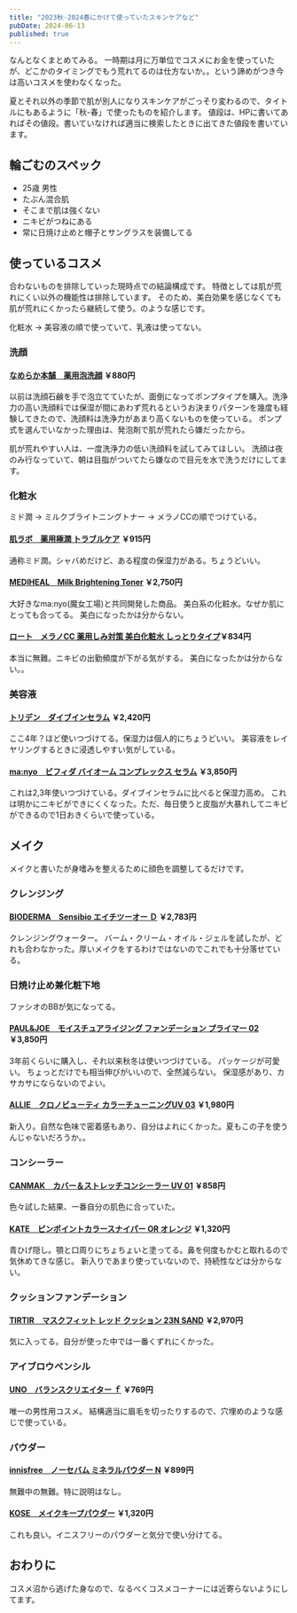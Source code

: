 ```yaml
---
title: "2023秋-2024春にかけて使っていたスキンケアなど"
pubDate: 2024-06-13
published: true
---
```


なんとなくまとめてみる。
一時期は月に万単位でコスメにお金を使っていたが、どこかのタイミングでもう荒れてるのは仕方ないか。。という諦めがつき今は高いコスメを使わなくなった。

夏とそれ以外の季節で肌が別人になりスキンケアがごっそり変わるので、タイトルにもあるように「秋-春」で使ったものを紹介します。
値段は、HPに書いてあればその値段。書いていなければ適当に検索したときに出てきた値段を書いています。

## 輪ごむのスペック

- 25歳 男性
- たぶん混合肌
- そこまで肌は強くない
- ニキビがつねにある
- 常に日焼け止めと帽子とサングラスを装備してる

## 使っているコスメ

合わないものを排除していった現時点での結論構成です。
特徴としては肌が荒れにくい以外の機能性は排除しています。
そのため、美白効果を感じなくても肌が荒れにくかったら継続して使う。のような感じです。

化粧水 -> 美容液の順で使っていて、乳液は使ってない。

### 洗顔

#### [なめらか本舗　薬用泡洗顔](https://noevirgroup.jp/sana/g/g70081/) ￥880円

以前は洗顔石鹸を手で泡立てていたが、面倒になってポンプタイプを購入。洗浄力の高い洗顔料では保湿が間にあわず荒れるというお決まりパターンを幾度も経験してきたので、洗顔料は洗浄力があまり高くないものを使っている。
ポンプ式を選んでいなかった理由は、発泡剤で肌が荒れたら嫌だったから。

肌が荒れやすい人は、一度洗浄力の低い洗顔料を試してみてほしい。
洗顔は夜のみ行なっていて、朝は目脂がついてたら嫌なので目元を水で洗うだけにしてます。

### 化粧水

ミド潤 -> ミルクブライトニングトナー -> メラノCCの順でつけている。

#### [肌ラボ　薬用極潤 トラブルケア](https://jp.rohto.com/hadalabo/promo/yakuyou_gokujyun/) ￥915円

通称ミド潤。シャバめだけど、ある程度の保湿力がある。ちょうどいい。


#### [MEDIHEAL　Milk Brightening Toner](https://mediheal.co.jp/shop/products/8809615058466) ￥2,750円

大好きなma:nyo(魔女工場)と共同開発した商品。
美白系の化粧水。なぜか肌にとっても合ってる。
美白になったかは分からない。

#### [ロート　メラノCC 薬用しみ対策 美白化粧水 しっとりタイプ](https://jp.rohto.com/melanocc/lotion-rich/)￥834円

本当に無難。ニキビの出勤頻度が下がる気がする。
美白になったかは分からない。。

### 美容液

#### [トリデン　ダイブインセラム](https://torriden.jp/product/1) ￥2,420円

ここ4年？ほど使いつづけてる。保湿力は個人的にちょうどいい。
美容液をレイヤリングするときに浸透しやすい気がしている。

#### [ma:nyo　ビフィダ バイオーム コンプレックス セラム](https://manyo-japanese.com/Product/Detail/view/pid/323/cid/132) ￥3,850円

これは2,3年使いつづけている。ダイブインセラムに比べると保湿力高め。
これは明かにニキビができにくくなった。ただ、毎日使うと皮脂が大暴れしてニキビができるので1日おきくらいで使っている。

## メイク

メイクと書いたが身嗜みを整えるために顔色を調整してるだけです。

### クレンジング

#### [BIODERMA　Sensibio エイチツーオー Ｄ](https://www.bioderma.jp/products/sensibio/h2o_250.html) ￥2,783円

クレンジングウォーター。
バーム・クリーム・オイル・ジェルを試したが、どれも合わなかった。厚いメイクをするわけではないのでこれでも十分落せている。

### 日焼け止め兼化粧下地

ファシオのBBが気になってる。

#### [PAUL&JOE　モイスチュアライジング ファンデーション プライマー 02](https://www.paul-joe-beaute.com/products/apaavy) ￥3,850円

3年前くらいに購入し、それ以来秋冬は使いつづけている。
パッケージが可愛い。
ちょっとだけでも相当伸びがいいので、全然減らない。
保湿感があり、カサカサにならないのでよい。

#### [ALLIE　クロノビューティ カラーチューニングUV 03](https://www.kanebo-cosmetics.jp/allie/product/item/item09/) ￥1,980円

新入り。自然な色味で密着感もあり、自分はよれにくかった。夏もこの子を使うんじゃないだろうか。。


### コンシーラー

#### [CANMAK　カバー＆ストレッチコンシーラー UV 01](https://www.canmake.com/item/detail/50) ￥858円

色々試した結果、一番自分の肌色に合っていた。

#### [KATE　ピンポイントカラースナイパー OR オレンジ](https://www.kao-kirei.com/ja/item/kbb/kate/4973167078730/) ￥1,320円

青ひげ隠し。顎と口周りにちょちょいと塗ってる。鼻を何度もかむと取れるので気休めてきな感じ。
新入りであまり使っていないので、持続性などは分からない。

### クッションファンデーション

#### [TIRTIR　マスクフィット レッド クッション 23N SAND](https://tirtir.co.jp/product/mask-fit-best-cushion/143/category/56/display/1/) ￥2,970円

気に入ってる。自分が使った中では一番くずれにくかった。


### アイブロウペンシル

#### [UNO　バランスクリエイター ｆ](https://brand.finetoday.com/jp/uno/products/balance_creator/) ￥769円

唯一の男性用コスメ。
結構適当に眉毛を切ったりするので、穴埋めのような感じで使っている。

### パウダー

#### [innisfree　ノーセバム ミネラルパウダー N](https://www.innisfree.jp/product/no-sebum-mineral-powder/detail/1624?optno=1396) ￥899円

無難中の無難。特に説明はなし。

#### [KOSE　メイクキープパウダー](https://maison.kose.co.jp/site/makekeepmist/g/gDLEP/) ￥1,320円


これも良い。イニスフリーのパウダーと気分で使い分けてる。

## おわりに

コスメ沼から逃げた身なので、なるべくコスメコーナーには近寄らないようにしてます。
